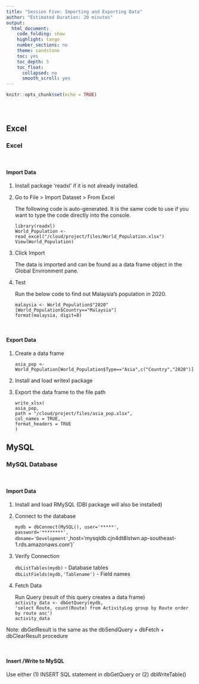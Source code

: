 ```yaml
---
title: "Session Five: Importing and Exporting Data"
author: "Estimated Duration: 20 minutes"
output:
  html_document: 
    code_folding: show
    highlight: tango
    number_sections: no
    theme: sandstone
    toc: yes
    toc_depth: 5
    toc_float:
      collapsed: no
      smooth_scroll: yes
---
```


```r
knitr::opts_chunk$set(echo = TRUE)
```
<br>

# {.tabset}

## Excel

### __Excel__

<br>

#### Import Data

(1) Install package 'readxl' if it is not already installed.  
(2) Go to File > Import Dataset > From Excel  

    The following code is auto-generated. It is the same code to use if you want to type the code directly into the console.  

    `library(readxl)`  
    `World_Population <- read_excel("/cloud/project/files/World_Population.xlsx")`  
    `View(World_Population)`   

(3) Click Import  

    The data is imported and can be found as a data frame object in the Global Environment pane.  

(4) Test  

    Run the below code to find out Malaysia's population in 2020.  

    `malaysia <- World_Population$"2020"[World_Population$Country=="Malaysia"]`  
    `format(malaysia, digit=8)`  

<br>

#### Export Data

(1) Create a data frame  

    `asia_pop <- World_Population[World_Population$Type=="Asia",c("Country","2020")]`

(2) Install and load writexl package

(3) Export the data frame to the file path

    `write_xlsx(`  
      `asia_pop,`  
      `path = "/cloud/project/files/asia_pop.xlsx",`  
      `col_names = TRUE,`  
      `format_headers = TRUE`  
    `)  `


## MySQL

### __MySQL Database__

<br>

#### Import Data

(1) Install and load RMySQL (DBI package will also be installed)

(2) Connect to the database  

    `mydb = dbConnect(MySQL(), user='*****',`  
      `password='********',`  
      `dbname='Development'`,`  
      `host='mysqldb.cjn4dt8lstwn.ap-southeast-1.rds.amazonaws.com')`  

(3) Verify Connection  

    `dbListTables(mydb)` - Database tables  
    `dbListFields(mydb,'Tablename')` - Field names  

(4) Fetch Data  

    Run Query (result of this query creates a data frame)  
    `activity_data <- dbGetQuery(mydb,`  
    `'select Route, count(Route) from ActivityLog group by Route order by route asc')`  
    `activity_data`  

Note: dbGetResult is the same as the dbSendQuery + dbFetch + dbClearResult procedure  

<br>

#### Insert /Write to MySQL

Use either (1) INSERT SQL statement in dbGetQuery or (2) dbWriteTable()  
